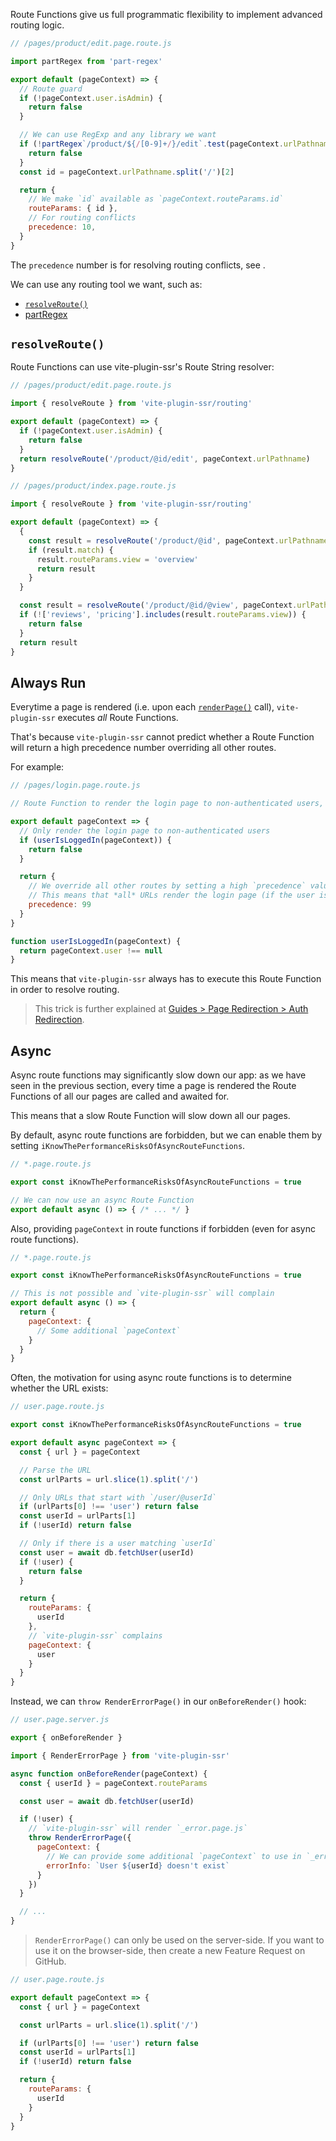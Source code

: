 
Route Functions give us full programmatic flexibility to implement advanced routing logic.

```js
// /pages/product/edit.page.route.js

import partRegex from 'part-regex'

export default (pageContext) => {
  // Route guard
  if (!pageContext.user.isAdmin) {
    return false
  }

  // We can use RegExp and any library we want
  if (!partRegex`/product/${/[0-9]+/}/edit`.test(pageContext.urlPathname)) {
    return false
  }
  const id = pageContext.urlPathname.split('/')[2]

  return {
    // We make `id` available as `pageContext.routeParams.id`
    routeParams: { id },
    // For routing conflicts
    precedence: 10,
  }
}
```

The `precedence` number is for resolving routing conflicts, see <Link href="/routing-precedence" />.

We can use any routing tool we want, such as:
 - [`resolveRoute()`](#resolveroute)
 - [partRegex](https://github.com/brillout/part-regex)


## `resolveRoute()`

Route Functions can use vite-plugin-ssr's Route String resolver:

```js
// /pages/product/edit.page.route.js

import { resolveRoute } from 'vite-plugin-ssr/routing'

export default (pageContext) => {
  if (!pageContext.user.isAdmin) {
    return false
  }
  return resolveRoute('/product/@id/edit', pageContext.urlPathname)
}
```

```js
// /pages/product/index.page.route.js

import { resolveRoute } from 'vite-plugin-ssr/routing'

export default (pageContext) => {
  {
    const result = resolveRoute('/product/@id', pageContext.urlPathname)
    if (result.match) {
      result.routeParams.view = 'overview'
      return result
    }
  }

  const result = resolveRoute('/product/@id/@view', pageContext.urlPathname)
  if (!['reviews', 'pricing'].includes(result.routeParams.view)) {
    return false
  }
  return result
}
```


## Always Run

Everytime a page is rendered (i.e. upon each [`renderPage()`](/renderPage) call), `vite-plugin-ssr` executes *all* Route Functions.

That's because `vite-plugin-ssr` cannot predict whether a Route Function will return a high precedence number overriding all other routes.

For example:

```js
// /pages/login.page.route.js

// Route Function to render the login page to non-authenticated users, regardless of the URL.

export default pageContext => {
  // Only render the login page to non-authenticated users
  if (userIsLoggedIn(pageContext)) {
    return false
  }

  return {
    // We override all other routes by setting a high `precedence` value of `99`.
    // This means that *all* URLs render the login page (if the user isn't authenticated).
    precedence: 99
  }
}

function userIsLoggedIn(pageContext) {
  return pageContext.user !== null
}
```

This means that `vite-plugin-ssr` always has to execute this Route Function in order to resolve routing.

> This trick is further explained at [Guides > Page Redirection > Auth Redirection](/page-redirection#auth-redirection).


## Async

Async route functions may significantly slow down our app: as we have seen in the previous section, every time a page is rendered the Route Functions of all our pages are called and awaited for.

This means that a slow Route Function will slow down all our pages.

By default, async route functions are forbidden, but we can enable them by setting `iKnowThePerformanceRisksOfAsyncRouteFunctions`.

```js
// *.page.route.js

export const iKnowThePerformanceRisksOfAsyncRouteFunctions = true

// We can now use an async Route Function
export default async () => { /* ... */ }
```

Also, providing `pageContext` in route functions if forbidden (even for async route functions).

```js
// *.page.route.js

export const iKnowThePerformanceRisksOfAsyncRouteFunctions = true

// This is not possible and `vite-plugin-ssr` will complain
export default async () => {
  return {
    pageContext: {
      // Some additional `pageContext`
    }
  }
}
```

Often, the motivation for using async route functions is to determine whether the URL exists:

```js
// user.page.route.js

export const iKnowThePerformanceRisksOfAsyncRouteFunctions = true

export default async pageContext => {
  const { url } = pageContext

  // Parse the URL
  const urlParts = url.slice(1).split('/')

  // Only URLs that start with `/user/@userId`
  if (urlParts[0] !== 'user') return false
  const userId = urlParts[1]
  if (!userId) return false

  // Only if there is a user matching `userId`
  const user = await db.fetchUser(userId)
  if (!user) {
    return false
  }

  return {
    routeParams: {
      userId
    },
    // `vite-plugin-ssr` complains
    pageContext: {
      user
    }
  }
}
```

Instead, we can `throw RenderErrorPage()` in our `onBeforeRender()` hook:

```js
// user.page.server.js

export { onBeforeRender }

import { RenderErrorPage } from 'vite-plugin-ssr'

async function onBeforeRender(pageContext) {
  const { userId } = pageContext.routeParams

  const user = await db.fetchUser(userId)

  if (!user) {
    // `vite-plugin-ssr` will render `_error.page.js`
    throw RenderErrorPage({
      pageContext: {
        // We can provide some additional `pageContext` to use in `_error.page.js`
        errorInfo: `User ${userId} doesn't exist`
      }
    })
  }

  // ...
}
```

> `RenderErrorPage()` can only be used on the server-side. If you want to use it on the browser-side, then create a new Feature Request on GitHub.

```js
// user.page.route.js

export default pageContext => {
  const { url } = pageContext

  const urlParts = url.slice(1).split('/')

  if (urlParts[0] !== 'user') return false
  const userId = urlParts[1]
  if (!userId) return false

  return {
    routeParams: {
      userId
    }
  }
}
```
